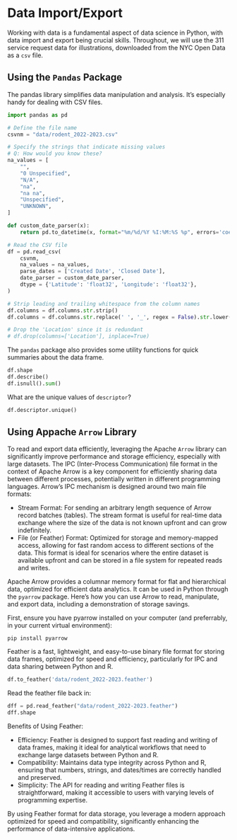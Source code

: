 # Data Import/Export

Working with data is a fundamental aspect of data science in Python,
with data import and export being crucial skills. Throughout, we will
use the 311 service request data for illustrations, downloaded from
the NYC Open Data as a `csv` file.

## Using the `Pandas` Package

The pandas library simplifies data manipulation and analysis. It's
especially handy for dealing with CSV files.

```python
import pandas as pd

# Define the file name
csvnm = "data/rodent_2022-2023.csv"

# Specify the strings that indicate missing values
# Q: How would you know these?
na_values = [
    "",
    "0 Unspecified",
    "N/A",
    "na",
    "na na",
    "Unspecified",
    "UNKNOWN",
]

def custom_date_parser(x):
    return pd.to_datetime(x, format="%m/%d/%Y %I:%M:%S %p", errors='coerce')

# Read the CSV file
df = pd.read_csv(
    csvnm,
    na_values = na_values,
    parse_dates = ['Created Date', 'Closed Date'], 
    date_parser = custom_date_parser,
    dtype = {'Latitude': 'float32', 'Longitude': 'float32'},
)

# Strip leading and trailing whitespace from the column names
df.columns = df.columns.str.strip()
df.columns = df.columns.str.replace(' ', '_', regex = False).str.lower()

# Drop the 'Location' since it is redundant
# df.drop(columns=['Location'], inplace=True)
```


The `pandas` package also provides some utility functions for quick
summaries about the data frame.
```python
df.shape
df.describe()
df.isnull().sum()
```

What are the unique values of `descriptor`?
```python
df.descriptor.unique()
```

## Using Appache `Arrow` Library

To read and export data efficiently, leveraging the Apache `Arrow`
library can significantly improve performance and storage efficiency,
especially with large datasets. The IPC (Inter-Process Communication)
file format in the context of Apache Arrow is a key component for
efficiently sharing data between different processes, potentially
written in different programming languages. Arrow's IPC mechanism is
designed around two main file formats:

+ Stream Format: For sending an arbitrary length sequence of Arrow
record batches (tables). The stream format is useful for real-time
data exchange where the size of the data is not known upfront and can
grow indefinitely.
+ File (or Feather) Format: Optimized for storage and memory-mapped
access, allowing for fast random access to different sections of the
data. This format is ideal for scenarios where the entire dataset is
available upfront and can be stored in a file system for repeated
reads and writes.


Apache Arrow provides a columnar
memory format for flat and hierarchical data, optimized for efficient
data analytics. It can be used in Python through the `pyarrow`
package. Here's how you can use Arrow to read, manipulate, and export
data, including a demonstration of storage savings.


First, ensure you have pyarrow installed on your computer (and
preferrably, in your current virtual environment):
```
pip install pyarrow
```


Feather is a fast, lightweight, and easy-to-use binary file format for
storing data frames, optimized for speed and efficiency, particularly
for IPC and data sharing between Python and R.
```python
df.to_feather('data/rodent_2022-2023.feather')
```

Read the feather file back in:
```python
dff = pd.read_feather("data/rodent_2022-2023.feather")
dff.shape
```

Benefits of Using Feather:

+ Efficiency: Feather is designed to support fast reading and writing
of data frames, making it ideal for analytical workflows that need to
exchange large datasets between Python and R.
+ Compatibility: Maintains data type integrity across Python and R,
ensuring that numbers, strings, and dates/times are correctly handled
and preserved.
+ Simplicity: The API for reading and writing Feather files is
straightforward, making it accessible to users with varying levels of
programming expertise.

By using Feather format for data storage, you leverage a modern
approach optimized for speed and compatibility, significantly
enhancing the performance of data-intensive applications.

